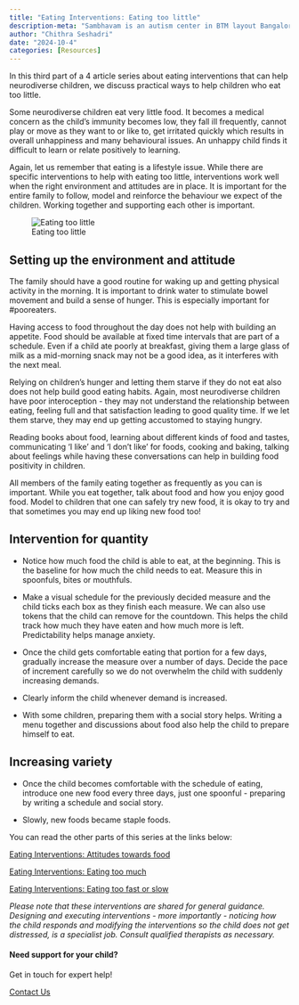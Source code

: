 ```yaml
---
title: "Eating Interventions: Eating too little"
description-meta: "Sambhavam is an autism center in BTM layout Bangalore, providing parent guidance, 1 to 1 ABA therapy, speech and occupational therapy. Experienced team, family focused approach."
author: "Chithra Seshadri"
date: "2024-10-4"
categories: [Resources]
---
```

In this third part of a 4 article series about eating interventions that can help neurodiverse children, we discuss practical ways to help children who eat too little.

Some neurodiverse children eat very little food. It becomes a medical concern as the child’s immunity becomes low, they fall ill frequently, cannot play or move as they want to or like to, get irritated quickly which results in overall unhappiness and many behavioural issues. An unhappy child finds it difficult to learn or relate positively to learning. 

Again, let us remember that eating is a lifestyle issue. While there are specific interventions to help with eating too little, interventions work well when the right environment and attitudes are in place. It is important for the entire family to follow, model and reinforce the behaviour we expect of the children. Working together and supporting each other is important. 

![Eating too little](eating3.jpg)

## Setting up the environment and attitude

The family should have a good routine for waking up and getting physical activity in the morning. It is important to drink water to stimulate bowel movement and build a sense of hunger. This is especially important for #pooreaters. 

Having access to food throughout the day does not help with building an appetite. Food should be available at fixed time intervals that are part of a schedule. Even if a child ate poorly at breakfast, giving them a large glass of milk as a mid-morning snack may not be a good idea, as it interferes with the next meal. 

Relying on children’s hunger and letting them starve if they do not eat also does not help build good eating habits. Again, most neurodiverse children have poor interoception - they may not understand the relationship between eating, feeling full and that satisfaction leading to good quality time. If we let them starve, they may end up getting accustomed to staying hungry. 

Reading books about food, learning about different kinds of food and tastes, communicating ‘I like’ and ‘I don’t like’ for foods, cooking and baking, talking about feelings while having these conversations can help in building food positivity in children. 

All members of the family eating together as frequently as you can is important. While you eat together, talk about food and how you enjoy good food. Model to children that one can safely try new food, it is okay to try and that sometimes you may end up liking new food too!

## Intervention for quantity

* Notice how much food the child is able to eat, at the beginning. This is the baseline for how much the child needs to eat. Measure this in spoonfuls, bites or mouthfuls.

* Make a visual schedule for the previously decided measure and the child ticks each box as they finish each measure. We can also use tokens that the child can remove for the countdown. This helps the child track how much they have eaten and how much more is left. Predictability helps manage anxiety. 

* Once the child gets comfortable eating that portion for a few days, gradually increase the measure over a number of days. Decide the pace of increment carefully so we do not overwhelm the child with suddenly increasing demands. 

* Clearly inform the child whenever demand is increased. 

* With some children, preparing them with a social story helps. Writing a menu together and discussions about food also help the child to prepare himself to eat. 


## Increasing variety

* Once the child becomes comfortable with the schedule of eating, introduce one new food every three days, just one spoonful - preparing by writing a schedule and social story. 

* Slowly, new foods became staple foods. 


You can read the other parts of this series at the links below:

[Eating Interventions: Attitudes towards food](/blog/eating-1/)

[Eating Interventions: Eating too much](/blog/eating-2/)

[Eating Interventions: Eating too fast or slow](/blog/eating-4/)


*Please note that these interventions are shared for general guidance. Designing and executing interventions - more importantly - noticing how the child responds and modifying the interventions so the child does not get distressed, is a specialist job. Consult qualified therapists as necessary.*   

::: {.page-cta}

#### Need support for your child?

Get in touch for expert help!

<a href="/contact" class="btn btn-primary">Contact Us</a>

:::